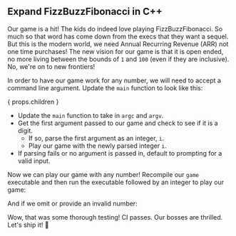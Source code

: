 
## Expand FizzBuzzFibonacci in C++

Our game is a hit! The kids do indeed love playing FizzBuzzFibonacci.
So much so that word has come down from the execs that they want a sequel.
But this is the modern world, we need Annual Recurring Revenue (ARR) not one time purchases!
The new vision for our game is that it is open ended, no more living between the bounds of `1` and `100` (even if they are inclusive).
No, we're on to new frontiers!

<FizzBuzzFibonacciOpenRules />

In order to have our game work for any number, we will need to accept a command line argument.
Update the `main` function to look like this:

{ props.children }

- Update the `main` function to take in `argc` and `argv`.
- Get the first argument passed to our game and check to see if it is a digit.
  - If so, parse the first argument as an integer, `i`.
  - Play our game with the newly parsed integer `i`.
- If parsing fails or no argument is passed in, default to prompting for a valid input.

Now we can play our game with any number!
Recompile our `game` executable and then
run the executable followed by an integer to play our game:

<FizzBuzzFibonacciOpenOutput />

And if we omit or provide an invalid number:

<FizzBuzzFibonacciOpenOutputDefault />

Wow, that was some thorough testing! CI passes. Our bosses are thrilled.
Let's ship it! 🚀
